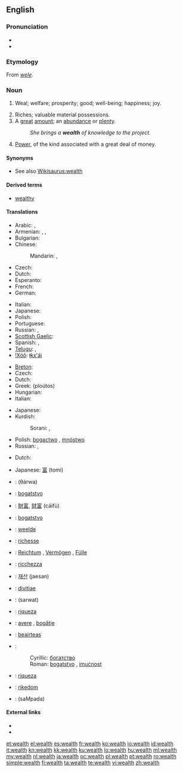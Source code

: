 ==English==
{{wikipedia}}

===Pronunciation===
* {{audio|en-us-wealth.ogg|Audio (US)}}
* {{rhymes|ɛlθ}}

===Etymology===
From {{etyl|enm}} ''[[wele]]''.

===Noun===
{{en-noun|-}}

# {{obsolete}} Weal; welfare; prosperity; good; well-being; happiness; joy.
# Riches; valuable material possessions.
# A [[great]] [[amount]]; an [[abundance]] or [[plenty]].
#: ''She brings a '''wealth''' of knowledge to the project.''
# [[power|Power]], of the kind associated with a great deal of money.

====Synonyms====
* See also [[Wikisaurus:wealth]]

====Derived terms====
* [[wealthy]]

====Translations====
{{trans-top|riches; valuable material possessions}}
* Arabic: {{t|ar|أموال|m|tr='amwaal}},  {{t|ar|ثروة|f|tr=thárwa}}
* Armenian: {{t|hy|հարստություն|tr=harstut’yun}},  {{t-|hy|ինչք|tr=inčk’}},  {{t-|hy|բարիք|tr=barik’}}
* Bulgarian: {{t+|bg|богатство|n|tr=bogátstvo}}
* Chinese:
*: Mandarin: {{t|cmn|財富|sc=Hani}},  {{t|cmn|财富|tr=cáifù|sc=Hani}}
* Czech: {{t-|cs|bohatství|n}}
* Dutch: {{t-|nl|rijkdom}}
* Esperanto: {{t-|eo|riĉeco|xs=Esperanto}}
* French: {{t+|fr|richesse|f}}
* German: {{t+|de|Reichtum|m}}
{{trans-mid}}
* Italian: {{t+|it|ricchezza|f}}
* Japanese: {{t+|ja|財産|tr=zaisan}}
* Polish: {{t+|pl|zamożność|f}}
* Portuguese: {{t+|pt|riqueza|f}}
* Russian: {{t+|ru|богатство|n|tr=bogátstvo}},  {{t|ru|благосостояние|n|tr=blagosostojánije}}
* [[Scottish Gaelic]]: {{t-|gd|ionmhas|m|xs=Scottish Gaelic}}
* Spanish: {{t-|es|prosperidad|f}},  {{t-|es|riqueza|f}}
* [[Telugu]]: {{t|te|ఐశ్వర్యం|tr=aiSvaryam}},  {{t|te|ధనం|tr=dhanam}}
* [[!Xóõ]]: [[ǂkxʻái]]
{{trans-bottom}}

{{trans-top|a great amount; an abundance or plenty, usually of money}}
* [[Breton]]: {{t+|br|pinvidigezh|f|xs=Breton}}
* Czech: {{t-|cs|bohatství|n}}
* Dutch: {{t-|nl|rijkdom|m}}
* Greek: {{t|el|πλούτος|m}} (ploútos)
* Hungarian: {{t+|hu|gazdagság}}
* Italian: {{t+|it|abbondanza|f}}
{{trans-mid}}
* Japanese: {{t+|ja|豊富|tr=hōfu}}
* Kurdish:
*: Sorani: {{t|ku|دۆڵه‌مه‌ندی|tr=doLamandee|sc=ku-Arab}}, {{t-|ku|سامان|tr=sAmAn|sc=ku-Arab}}
* Polish: [[bogactwo]] {{n}}, [[mnóstwo]]
* Russian: {{t+|ru|богатство|n|tr=bogátstvo}}, {{t+|ru|изобилие|n|tr=izobílije}}
{{trans-bottom}}

{{trans-top|power, of the kind associated with a great deal of money}}
* Dutch: {{t+|nl|vermogen|n}}
{{trans-mid}}
* Japanese: [[富]] (tomi)
{{trans-bottom}}

{{checktrans-top}}
* {{ttbc|Arabic}}: {{Arab|[[ثروة]]}} (θárwa) {{f}}
* {{ttbc|Bosnian}}: [[bogatstvo]] {{n}}
* {{ttbc|Chinese}}: [[財富]], [[财富]] (cáifù)
* {{ttbc|Croatian}}: [[bogatstvo]] {{n}}
* {{ttbc|Dutch}}: [[weelde]] {{f}}
* {{ttbc|French}}: [[richesse]] {{f}}
* {{ttbc|German}}: [[Reichtum]] {{m}}, [[Vermögen]] {{n}}, [[Fülle]] {{f}}
* {{ttbc|Italian}}: [[ricchezza]] {{f}}
* {{ttbc|Korean}}: [[재산]] (jaesan)
* {{ttbc|Latin}}: [[divitiae]] {{f}} {{p}}
{{checktrans-mid}}
* {{ttbc|Persian}}: {{fa-Arab|[[ثروت]]}} (sarwat)
* {{ttbc|Portuguese}}: [[riqueza]] {{f}}
* {{ttbc|Romanian}}: [[avere]] {{f}}, [[bogăţie]] {{f}}
* {{ttbc|Scottish Gaelic}}: [[beairteas]] {{m}}
* {{ttbc|Serbian}}:
*: Cyrillic: [[богатство]] {{n}}
*: Roman: [[bogatstvo]] {{n}}, [[imućnost]] {{f}}
* {{ttbc|Spanish}}: [[riqueza]] {{f}}
* {{ttbc|Swedish}}: [[rikedom]]
* {{ttbc|Telugu}}: {{t|te|సంపద}} (saMpada)
{{checktrans-bottom}}

====External links====
* {{R:Webster 1913}}
* {{R:Century 1911}}

[[et:wealth]]
[[el:wealth]]
[[es:wealth]]
[[fr:wealth]]
[[ko:wealth]]
[[io:wealth]]
[[id:wealth]]
[[it:wealth]]
[[kn:wealth]]
[[kk:wealth]]
[[ku:wealth]]
[[lo:wealth]]
[[hu:wealth]]
[[ml:wealth]]
[[my:wealth]]
[[nl:wealth]]
[[ja:wealth]]
[[oc:wealth]]
[[pl:wealth]]
[[pt:wealth]]
[[ro:wealth]]
[[simple:wealth]]
[[fi:wealth]]
[[ta:wealth]]
[[te:wealth]]
[[vi:wealth]]
[[zh:wealth]]